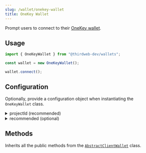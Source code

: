 ```yaml
---
slug: /wallet/onekey-wallet
title: OneKey Wallet
---
```



Prompt users to connect to their [OneKey wallet](https://onekey.so).

## Usage

```javascript
import { OneKeyWallet } from "@thirdweb-dev/wallets";

const wallet = new OneKeyWallet();

wallet.connect();
```

## Configuration

Optionally, provide a configuration object when instantiating the `OneKeyWallet` class.

<details>
  <summary>projectId (recommended) </summary>
  <div>

This is only relevant if you want to use [WalletConnect](https://walletconnect.com/) for connecting to OneKey wallet mobile app when MetaMask is not injected.

This `projectId` can be obtained at [cloud.walletconnect.com](https://cloud.walletconnect.com/). It is highly recommended to use your own project id and only use the default one for testing purposes.

```javascript
import { OneKeyWallet } from "@thirdweb-dev/wallets";

const wallet = new OneKeyWallet(
  // highlight-start
  {
    projectId: "YOUR_WALLET_CONNECT_PROJECT_ID",
  },
  // highlight-end
);
```

</div>
</details>

<details>
  <summary>recommended (optional) </summary>
  <div>

Show this wallet as "recommended" in the [ConnectWallet Modal](/react/react.connectwallet).

```ts
OneKeyWallet({
  // highlight-start
  recommended: true,
  // highlight-end
});
```

</div>
</details>

## Methods

Inherits all the public methods from the [`AbstractClientWallet`](interfaces/abstract-client-wallet) class.
